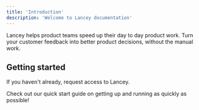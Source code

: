 ```yaml
---
title: 'Introduction'
description: 'Welcome to Lancey documentation'
---
```


Lancey helps product teams speed up their day to day product work. Turn your customer feedback into better product decisions, without the manual work.

## Getting started

<CardGroup cols={2}>
<Card
title="Get access"
icon="lock"
href="https://lancey.ai/demo">
If you haven't already, request access to Lancey.
</Card>

<Card
title="Getting started"
icon="person-running-fast"
href="/quickstart">
Check out our quick start guide on getting up and running as quickly as possible!
</Card>
</CardGroup>

